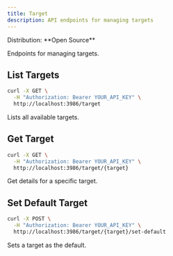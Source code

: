 ```yaml
---
title: Target
description: API endpoints for managing targets
---
```



<Label>
  Distribution: **Open Source**
</Label>

Endpoints for managing targets.

## List Targets

```bash
curl -X GET \
  -H "Authorization: Bearer YOUR_API_KEY" \
  http://localhost:3986/target
```

Lists all available targets.

## Get Target

```bash
curl -X GET \
  -H "Authorization: Bearer YOUR_API_KEY" \
  http://localhost:3986/target/{target}
```

Get details for a specific target.

## Set Default Target

```bash
curl -X POST \
  -H "Authorization: Bearer YOUR_API_KEY" \
  http://localhost:3986/target/{target}/set-default
```

Sets a target as the default.
